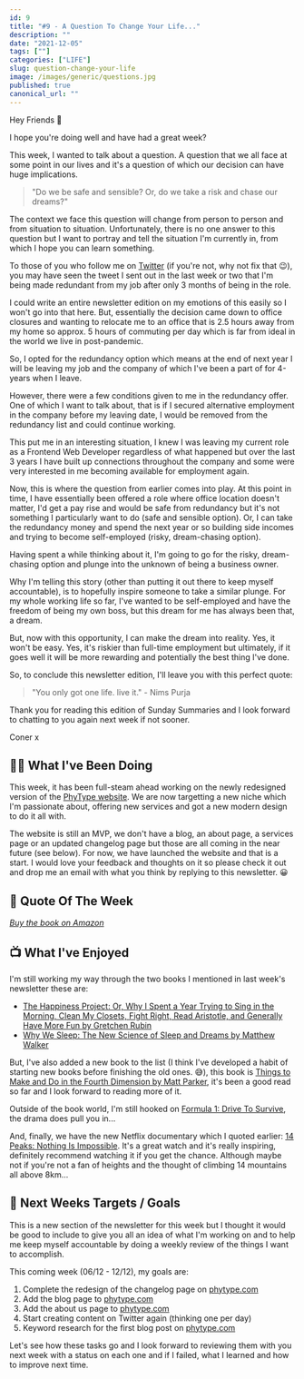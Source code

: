 ```yaml
---
id: 9
title: "#9 - A Question To Change Your Life..."
description: ""
date: "2021-12-05"
tags: [""]
categories: ["LIFE"]
slug: question-change-your-life
image: /images/generic/questions.jpg
published: true
canonical_url: ""
---
```


Hey Friends 👋

I hope you're doing well and have had a great week?

This week, I wanted to talk about a question. A question that we all face at some point in our lives and it's a question of which our decision can have huge implications.

> "Do we be safe and sensible? Or, do we take a risk and chase our dreams?"

The context we face this question will change from person to person and from situation to situation. Unfortunately, there is no one answer to this question but I want to portray and tell the situation I'm currently in, from which I hope you can learn something.

To those of you who follow me on [Twitter](https://twitter.com/MrConerMurphy/) (if you're not, why not fix that 😉), you may have seen the tweet I sent out in the last week or two that I'm being made redundant from my job after only 3 months of being in the role.

I could write an entire newsletter edition on my emotions of this easily so I won't go into that here. But, essentially the decision came down to office closures and wanting to relocate me to an office that is 2.5 hours away from my home so approx. 5 hours of commuting per day which is far from ideal in the world we live in post-pandemic.

So, I opted for the redundancy option which means at the end of next year I will be leaving my job and the company of which I've been a part of for 4-years when I leave.

However, there were a few conditions given to me in the redundancy offer. One of which I want to talk about, that is if I secured alternative employment in the company before my leaving date, I would be removed from the redundancy list and could continue working.

This put me in an interesting situation, I knew I was leaving my current role as a Frontend Web Developer regardless of what happened but over the last 3 years I have built up connections throughout the company and some were very interested in me becoming available for employment again.

Now, this is where the question from earlier comes into play. At this point in time, I have essentially been offered a role where office location doesn't matter, I'd get a pay rise and would be safe from redundancy but it's not something I particularly want to do (safe and sensible option). Or, I can take the redundancy money and spend the next year or so building side incomes and trying to become self-employed (risky, dream-chasing option).

Having spent a while thinking about it, I'm going to go for the risky, dream-chasing option and plunge into the unknown of being a business owner.

Why I'm telling this story (other than putting it out there to keep myself accountable), is to hopefully inspire someone to take a similar plunge. For my whole working life so far, I've wanted to be self-employed and have the freedom of being my own boss, but this dream for me has always been that, a dream.

But, now with this opportunity, I can make the dream into reality. Yes, it won't be easy. Yes, it's riskier than full-time employment but ultimately, if it goes well it will be more rewarding and potentially the best thing I've done.

So, to conclude this newsletter edition, I'll leave you with this perfect quote:

> "You only got one life. live it." - Nims Purja

Thank you for reading this edition of Sunday Summaries and I look forward to chatting to you again next week if not sooner.

Coner x

## 🏃‍♂️ What I've Been Doing

This week, it has been full-steam ahead working on the newly redesigned version of the [PhyType website](http://phytype.com/). We are now targetting a new niche which I'm passionate about, offering new services and got a new modern design to do it all with.

The website is still an MVP, we don't have a blog, an about page, a services page or an updated changelog page but those are all coming in the near future (see below). For now, we have launched the website and that is a start. I would love your feedback and thoughts on it so please check it out and drop me an email with what you think by replying to this newsletter. 😀

## 💬 Quote Of The Week

<BlockQuoteAuthor
  quote="Fear of failure, I thought, will never be our downfall as a company. Not that any of us thought we wouldn’t fail; in fact we had every expectation that we would. But when we did fail, we had faith that we’d do it fast, learn from it, and be better for it."
  caption="Quote from Shoe Dog by Phil Knight"
/>

[_Buy the book on Amazon_](https://www.amazon.co.uk/Shoe-Dog-Memoir-Creator-NIKE/dp/1471146707)

## 📺 What I've Enjoyed

I'm still working my way through the two books I mentioned in last week's newsletter these are:

- [The Happiness Project: Or, Why I Spent a Year Trying to Sing in the Morning, Clean My Closets, Fight Right, Read Aristotle, and Generally Have More Fun by Gretchen Rubin](https://www.amazon.co.uk/Happiness-Project-Morning-Aristotle-Generally/dp/006158326X)
- [Why We Sleep: The New Science of Sleep and Dreams by Matthew Walker](https://www.amazon.co.uk/Why-We-Sleep-Science-Dreams/dp/B077XKJ3XJ/ref=sr_1_1?keywords=Why+We+sleep&qid=1638131443&qsid=259-0978597-0232805&s=books&sr=1-1&sres=0141983760%2CB08WSHFBF9%2C1717939015%2C0241984432%2C0578653702%2CB09M7BSLG4%2CB09HP82Y2J%2CB084DGWJYB%2C1611854679%2CB095GQGC1X%2CB08TQCY5JJ%2C1509836276%2C9123976977%2CB08DT1C66R%2C1647473497%2CB08244C76V&srpt=ABIS_BOOK)

But, I've also added a new book to the list (I think I've developed a habit of starting new books before finishing the old ones. 😅), this book is [Things to Make and Do in the Fourth Dimension by Matt Parker](https://www.amazon.co.uk/Things-Make-Do-Fourth-Dimension/dp/0141975865/ref=sr_1_3?crid=10LN827I5ZG9R&keywords=fourth+dimension&qid=1638726430&sprefix=fourth+di%2Caps%2C183&sr=8-3), it's been a good read so far and I look forward to reading more of it.

Outside of the book world, I'm still hooked on [Formula 1: Drive To Survive](https://www.netflix.com/gb/title/80204890), the drama does pull you in...

And, finally, we have the new Netflix documentary which I quoted earlier: [14 Peaks: Nothing Is Impossible](https://www.netflix.com/title/81464765). It's a great watch and it's really inspiring, definitely recommend watching it if you get the chance. Although maybe not if you're not a fan of heights and the thought of climbing 14 mountains all above 8km...

## 🎯 Next Weeks Targets / Goals

This is a new section of the newsletter for this week but I thought it would be good to include to give you all an idea of what I'm working on and to help me keep myself accountable by doing a weekly review of the things I want to accomplish.

This coming week (06/12 - 12/12), my goals are:

1. Complete the redesign of the changelog page on [phytype.com](http://phytype.com/)
2. Add the blog page to [phytype.com](http://phytype.com/)
3. Add the about us page to [phytype.com](http://phytype.com/)
4. Start creating content on Twitter again (thinking one per day)
5. Keyword research for the first blog post on [phytype.com](http://phytype.com/)

Let's see how these tasks go and I look forward to reviewing them with you next week with a status on each one and if I failed, what I learned and how to improve next time.
